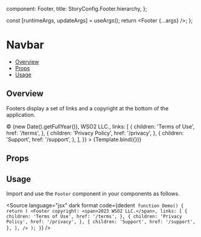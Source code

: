 
  component: Footer,
  title: StoryConfig.Footer.hierarchy,
};

<Meta title={meta.title} component={meta.component} />

  const [runtimeArgs, updateArgs] = useArgs();
  return <Footer {...args} />;
};

# Navbar

- [Overview](#overview)
- [Props](#props)
- [Usage](#usage)

## Overview

Footers display a set of links and a copyright at the bottom of the application.

<Canvas>
  <Story
    name="Overview"
    args={{
      copyright: <>&copy;&nbsp;{new Date().getFullYear()}, <span>WSO2 LLC.</span></>,
      links: [
        {
          children: 'Terms of Use',
          href: '/terms',
        },
        {
          children: 'Privacy Policy',
          href: '/privacy',
        },
        {
          children: 'Support',
          href: '/support',
        },
      ],
    }}
  >
    {Template.bind({})}
  </Story>
</Canvas>

## Props

<ArgsTable story="Overview" />

## Usage

Import and use the `Footer` component in your components as follows.

<Source
  language="jsx"
  dark
  format
  code={dedent`
function Demo() {
  return (
    <Footer
      copyright: <span>2023 WSO2 LLC.</span>,
      links: [
        {
          children: 'Terms of Use',
          href: '/terms',
        },
        {
          children: 'Privacy Policy',
          href: '/privacy',
        },
        {
          children: 'Support',
          href: '/support',
        },
      ],
    />
  );
}`}
/>
